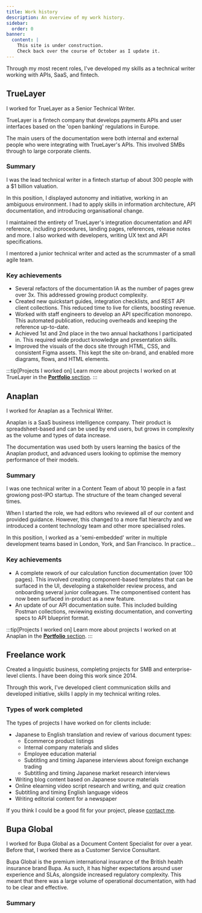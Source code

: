 ```yaml
---
title: Work history
description: An overview of my work history.
sidebar:
  order: 0
banner:
  content: |
    This site is under construction.
    Check back over the course of October as I update it.
---
```



Through my most recent roles, I've developed my skills as a technical writer working with APIs, SaaS, and fintech.

## TrueLayer <Badge text ="July 2022 - September 2024" variant="tip" size="medium" />

I worked for TrueLayer as a Senior Technical Writer.

TrueLayer is a fintech company that develops payments APIs and user interfaces based on the 'open banking' regulations in Europe.

The main users of the documentation were both internal and external people who were integrating with TrueLayer's APIs. This involved SMBs through to large corporate clients.

### Summary

I was the lead technical writer in a fintech startup of about 300 people with a $1 billion valuation.

In this position, I displayed autonomy and initiative, working in an ambiguous environment. I had to apply skills in information architecture, API documentation, and introducing organisational change.

I maintained the entirety of TrueLayer's integration documentation and API reference, including procedures, landing pages, references, release notes and more. I also worked with developers, writing UX text and API specifications.

I mentored a junior technical writer and acted as the scrummaster of a small agile team.

### Key achievements

- Several refactors of the documentation IA as the number of pages grew over 3x.
  This addressed growing product complexity.
- Created new quickstart guides, integration checklists, and REST API client collections.
  This reduced time to live for clients, boosting revenue.
- Worked with staff engineers to develop an API specification monorepo.
  This automated publication, reducing overheads and keeping the reference up-to-date.
- Achieved 1st and 2nd place in the two annual hackathons I participated in.
  This required wide product knowledge and presentation skills.
- Improved the visuals of the docs site through HTML, CSS, and consistent Figma assets.
  This kept the site on-brand, and enabled more diagrams, flows, and HTML elements.

:::tip[Projects I worked on]
Learn more about projects I worked on at TrueLayer in the [**Portfolio** section](/portfolio/truelayer/information-architecture-review/).
:::

## Anaplan <Badge text ="December 2018 - July 2022" variant="tip" size="medium" />

I worked for Anaplan as a Technical Writer.

Anaplan is a SaaS business intelligence company. Their product is spreadsheet-based and can be used by end users, but grows in complexity as the volume and types of data increase.

The documentation was used both by users learning the basics of the Anaplan product, and advanced users looking to optimise the memory performance of their models.

### Summary

I was one technical writer in a Content Team of about 10 people in a fast growiong post-IPO startup. The structure of the team changed several times.

When I started the role, we had editors who reviewed all of our content and provided guidance. However, this changed to a more flat hierarchy and we introduced a content technology team and other more specialised roles.

In this position, I worked as a 'semi-embedded' writer in multiple development teams based in London, York, and San Francisco. In practice...

### Key achievements

- A complete rework of our calculation function documentation (over 100 pages).
  This involved creating component-based templates that can be surfaced in the UI, developing a stakeholder review process, and onboarding several junior colleagues. The componentised content has now been surfaced in-product as a new feature.
- An update of our API documentation suite. This included building Postman collections, reviewing existing documentation, and converting specs to API blueprint format.

:::tip[Projects I worked on]
Learn more about projects I worked on at Anaplan in the [**Portfolio** section](/portfolio/anaplan/calculation-functions-project/).
:::

## Freelance work <Badge text ="2014 - Present" variant="tip" size="medium" />

Created a linguistic business, completing projects for SMB and enterprise-level clients. I have been doing this work since 2014.

Through this work, I've developed client communication skills and developed initiative, skills I apply in my technical writing roles.

### Types of work completed

The types of projects I have worked on for clients include:

- Japanese to English translation and review of various document types:
  - Ecommerce product listings
  - Internal company materials and slides
  - Employee education material
  - Subtitling and timing Japanese interviews about foreign exchange trading
  - Subtitling and timing Japanese market research interviews
- Writing blog content based on Japanese source materials
- Online elearning video script research and writing, and quiz creation
- Subtitling and timing English language videos
- Writing editorial content for a newspaper

If you think I could be a good fit for your project, please [contact me](/ja--en-translation/translation-contact-form).

## Bupa Global <Badge text ="July 2016 - December 2018" variant="tip" size="medium" />

I worked for Bupa Global as a Document Content Specialist for over a year. Before that, I worked there as a Customer Service Consultant.

Bupa Global is the premium international insurance of the British health insurance brand Bupa. As such, it has higher expectations around user experience and SLAs, alongside increased regulatory complexity. This meant that there was a large volume of operational documentation, with had to be clear and effective.

### Summary